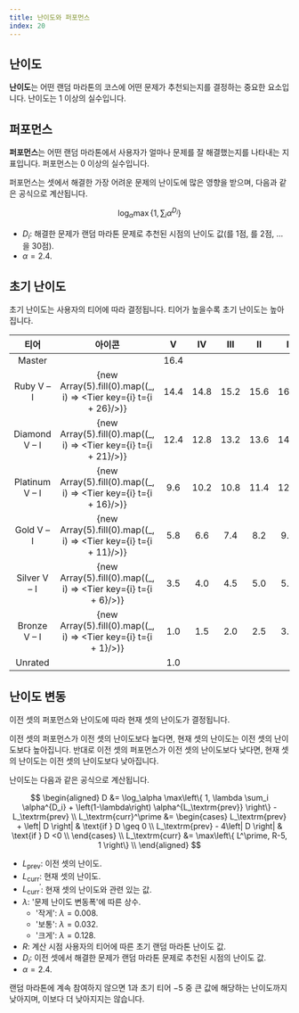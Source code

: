 ```yaml
---
title: 난이도와 퍼포먼스
index: 20
---
```


## 난이도

**난이도**는 어떤 랜덤 마라톤의 코스에 어떤 문제가 추천되는지를 결정하는 중요한 요소입니다. 난이도는 $1$ 이상의 실수입니다.

## 퍼포먼스

**퍼포먼스**는 어떤 랜덤 마라톤에서 사용자가 얼마나 문제를 잘 해결했는지를 나타내는 지표입니다. 퍼포먼스는 $0$ 이상의 실수입니다.

퍼포먼스는 셋에서 해결한 가장 어려운 문제의 난이도에 많은 영향을 받으며, 다음과 같은 공식으로 계산됩니다.

$$
\log_\alpha \max\left\{ 1, \sum_i \alpha^{D_i} \right\}
$$

- $D_i$: 해결한 문제가 랜덤 마라톤 문제로 추천된 시점의 난이도 값(<Tier t={1} />를 1점, <Tier t={2} />를 2점, &hellip; <Tier t={30} />을 30점).
- $\alpha = 2.4$.

## 초기 난이도

초기 난이도는 사용자의 티어에 따라 결정됩니다. 티어가 높을수록 초기 난이도는 높아집니다.

| 티어 | 아이콘 | V | IV | III | II | I |
|:---:|:---:|:---:|:---:|:---:|:---:|:---:|
| <Master>Master</Master>| <Tier t={31}/> | 16.4 |
| <Ruby>Ruby</Ruby> V &ndash; I | {new Array(5).fill(0).map((_, i) => <Tier key={i} t={i + 26}/>)} | 14.4 | 14.8 | 15.2 | 15.6 | 16.0 |
| <Diamond>Diamond</Diamond> V &ndash; I | {new Array(5).fill(0).map((_, i) => <Tier key={i} t={i + 21}/>)} | 12.4 | 12.8 | 13.2 | 13.6 | 14.0 |
| <Platinum>Platinum</Platinum> V &ndash; I | {new Array(5).fill(0).map((_, i) => <Tier key={i} t={i + 16}/>)} | 9.6 | 10.2 | 10.8 | 11.4 | 12.0 |
| <Gold>Gold</Gold> V &ndash; I | {new Array(5).fill(0).map((_, i) => <Tier key={i} t={i + 11}/>)} | 5.8 | 6.6 | 7.4 | 8.2 | 9.0 |
| <Silver>Silver</Silver> V &ndash; I | {new Array(5).fill(0).map((_, i) => <Tier key={i} t={i + 6}/>)} | 3.5 | 4.0 | 4.5 | 5.0 | 5.5 |
| <Bronze>Bronze</Bronze> V &ndash; I | {new Array(5).fill(0).map((_, i) => <Tier key={i} t={i + 1}/>)} | 1.0 | 1.5 | 2.0 | 2.5 | 3.0 |
| <Unrated>Unrated</Unrated>| <Tier t={0}/> | 1.0 | | | | |


## 난이도 변동

이전 셋의 퍼포먼스와 난이도에 따라 현재 셋의 난이도가 결정됩니다.

이전 셋의 퍼포먼스가 이전 셋의 난이도보다 높다면, 현재 셋의 난이도는 이전 셋의 난이도보다 높아집니다. 반대로 이전 셋의 퍼포먼스가 이전 셋의 난이도보다 낮다면, 현재 셋의 난이도는 이전 셋의 난이도보다 낮아집니다.

난이도는 다음과 같은 공식으로 계산됩니다.

$$
\begin{aligned}
D &= \log_\alpha \max\left\{ 1, \lambda \sum_i \alpha^{D_i} + \left(1-\lambda\right) \alpha^{L_\textrm{prev}} \right\} - L_\textrm{prev} \\
L_\textrm{curr}^\prime &= \begin{cases}
    L_\textrm{prev} + \left| D \right| & \text{if } D \geq 0 \\
    L_\textrm{prev} - 4\left| D \right| & \text{if } D <0 \\
\end{cases} \\
L_\textrm{curr} &= \max\left\{ L^\prime, R-5, 1 \right\} \\
\end{aligned}
$$

- $L_\textrm{prev}$: 이전 셋의 난이도.
- $L_\textrm{curr}$: 현재 셋의 난이도.
- $L_\textrm{curr}^\prime$: 현재 셋의 난이도와 관련 있는 값.
- $\lambda$: '문제 난이도 변동폭'에 따른 상수.
  - '작게': $\lambda=0.008$.
  - '보통': $\lambda=0.032$.
  - '크게': $\lambda=0.128$.
- $R$: 계산 시점 사용자의 티어에 따른 초기 랜덤 마라톤 난이도 값.
- $D_i$: 이전 셋에서 해결한 문제가 랜덤 마라톤 문제로 추천된 시점의 난이도 값.
- $\alpha = 2.4$.

랜덤 마라톤에 계속 참여하지 않으면 $1$과 초기 티어 $-5$ 중 큰 값에 해당하는 난이도까지 낮아지며, 이보다 더 낮아지지는 않습니다.
